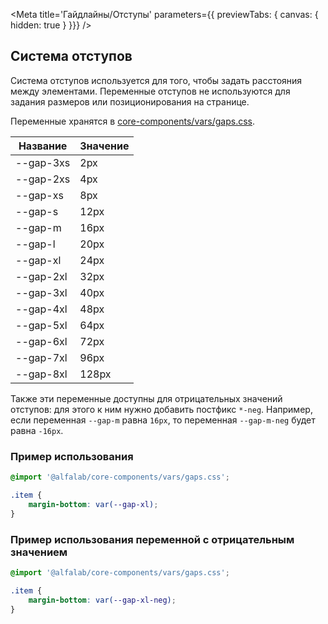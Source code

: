 
<Meta
  title='Гайдлайны/Отступы'
  parameters={{ previewTabs: { canvas: { hidden: true } }}}
/>

## Система отступов

Система отступов используется для того, чтобы задать расстояния между элементами.
Переменные отступов не используются для задания размеров или позиционирования на странице.

Переменные хранятся в [core-components/vars/gaps.css](https://github.com/alfa-laboratory/core-components/blob/master/packages/vars/src/gaps.css).

| Название  | Значение |
| --------- | -------- |
| --gap-3xs | 2px      |
| --gap-2xs | 4px      |
| --gap-xs  | 8px      |
| --gap-s   | 12px     |
| --gap-m   | 16px     |
| --gap-l   | 20px     |
| --gap-xl  | 24px     |
| --gap-2xl | 32px     |
| --gap-3xl | 40px     |
| --gap-4xl | 48px     |
| --gap-5xl | 64px     |
| --gap-6xl | 72px     |
| --gap-7xl | 96px     |
| --gap-8xl | 128px    |

Также эти переменные доступны для отрицательных значений отступов: для этого к ним нужно добавить постфикс `*-neg`.
Например, если переменная `--gap-m` равна `16px`, то переменная `--gap-m-neg` будет равна `-16px`.

### Пример использования

```css
@import '@alfalab/core-components/vars/gaps.css';

.item {
    margin-bottom: var(--gap-xl);
}
```

### Пример использования переменной c отрицательным значением

```css
@import '@alfalab/core-components/vars/gaps.css';

.item {
    margin-bottom: var(--gap-xl-neg);
}
```
